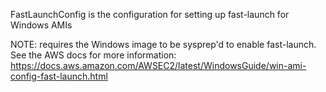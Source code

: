 <!-- Code generated from the comments of the FastLaunchConfig struct in builder/ebs/fast_launch_setup.go; DO NOT EDIT MANUALLY -->

FastLaunchConfig is the configuration for setting up fast-launch for Windows AMIs

NOTE: requires the Windows image to be sysprep'd to enable fast-launch. See the
AWS docs for more information:
https://docs.aws.amazon.com/AWSEC2/latest/WindowsGuide/win-ami-config-fast-launch.html

<!-- End of code generated from the comments of the FastLaunchConfig struct in builder/ebs/fast_launch_setup.go; -->
